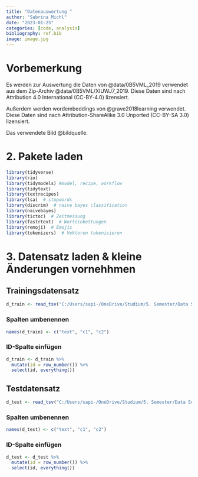 ```yaml
---
title: "Datenauswertung "
author: "Sabrina Michl"
date: "2023-01-25"
categories: [code, analysis]
bibliography: ref.bib
image: image.jpg
---
```


# Vorbemerkung

Es werden zur Auswertung die Daten von @data/0B5VML_2019 verwendet aus dem Zip-Archiv @data/0B5VML/XIUWJ7_2019. Diese Daten sind nach Attribution 4.0 International (CC-BY-4.0) lizensiert.

Außerdem werden wordembeddings von @grave2018learning verwendet. Diese Daten sind nach Attribution-ShareAlike 3.0 Unported (CC-BY-SA 3.0) lizensiert.

Das verwendete Bild @bildquelle.


# 2. Pakete laden



```r
library(tidyverse)
library(rio)
library(tidymodels) #model, recipe, workflow
library(tidytext)
library(textrecipes)
library(lsa)  # stopwords
library(discrim)  # naive bayes classification
library(naivebayes)
library(tictoc)  # Zeitmessung
library(fastrtext)  # Worteinbettungen
library(remoji)  # Emojis
library(tokenizers)  # Vektoren tokenisieren
```

# 3. Datensatz laden & kleine Änderungen vornehhmen

## Trainingsdatensatz

```r
d_train <- read_tsv("C:/Users/sapi-/OneDrive/Studium/5. Semester/Data Science II/Data_Science_Blog/daten/germeval2018.training.txt", col_names = FALSE)
```

### Spalten umbenennen

```r
names(d_train) <- c("text", "c1", "c2")
```

### ID-Spalte einfügen

```r
d_train <- d_train %>% 
  mutate(id = row_number()) %>% 
  select(id, everything())
```

## Testdatensatz

```r
d_test <- read_tsv("C:/Users/sapi-/OneDrive/Studium/5. Semester/Data Science II/Data_Science_Blog/daten/germeval2018.test.txt", col_names = FALSE)
```

### Spalten umbenennen

```r
names(d_test) <- c("text", "c1", "c2")
```

### ID-Spalte einfügen

```r
d_test <- d_test %>% 
  mutate(id = row_number()) %>% 
  select(id, everything())
```

# 
